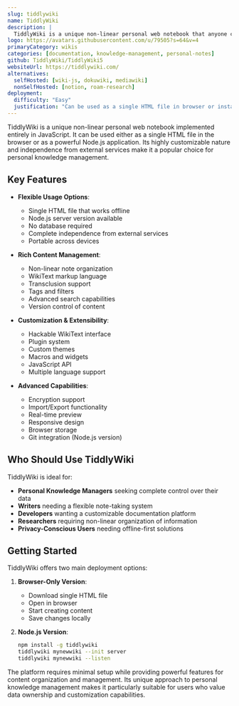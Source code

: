 ```yaml
---
slug: tiddlywiki
name: TiddlyWiki
description: |
  TiddlyWiki is a unique non-linear personal web notebook that anyone can use and keep forever, independently of any corporation. It's a complete interactive wiki in JavaScript that can be used as a single HTML file in the browser or as a Node.js application.
logo: https://avatars.githubusercontent.com/u/79505?s=64&v=4
primaryCategory: wikis
categories: [documentation, knowledge-management, personal-notes]
github: TiddlyWiki/TiddlyWiki5
websiteUrl: https://tiddlywiki.com/
alternatives:
  selfHosted: [wiki-js, dokuwiki, mediawiki]
  nonSelfHosted: [notion, roam-research]
deployment:
  difficulty: "Easy"
  justification: "Can be used as a single HTML file in browser or installed via npm for Node.js version. Multiple deployment options available."
---
```


TiddlyWiki is a unique non-linear personal web notebook implemented entirely in JavaScript. It can be used either as a single HTML file in the browser or as a powerful Node.js application. Its highly customizable nature and independence from external services make it a popular choice for personal knowledge management.

## Key Features

- **Flexible Usage Options**:

  - Single HTML file that works offline
  - Node.js server version available
  - No database required
  - Complete independence from external services
  - Portable across devices

- **Rich Content Management**:

  - Non-linear note organization
  - WikiText markup language
  - Transclusion support
  - Tags and filters
  - Advanced search capabilities
  - Version control of content

- **Customization & Extensibility**:

  - Hackable WikiText interface
  - Plugin system
  - Custom themes
  - Macros and widgets
  - JavaScript API
  - Multiple language support

- **Advanced Capabilities**:
  - Encryption support
  - Import/Export functionality
  - Real-time preview
  - Responsive design
  - Browser storage
  - Git integration (Node.js version)

## Who Should Use TiddlyWiki

TiddlyWiki is ideal for:

- **Personal Knowledge Managers** seeking complete control over their data
- **Writers** needing a flexible note-taking system
- **Developers** wanting a customizable documentation platform
- **Researchers** requiring non-linear organization of information
- **Privacy-Conscious Users** needing offline-first solutions

## Getting Started

TiddlyWiki offers two main deployment options:

1. **Browser-Only Version**:

   - Download single HTML file
   - Open in browser
   - Start creating content
   - Save changes locally

2. **Node.js Version**:
   ```bash
   npm install -g tiddlywiki
   tiddlywiki mynewwiki --init server
   tiddlywiki mynewwiki --listen
   ```

The platform requires minimal setup while providing powerful features for
content organization and management. Its unique approach to personal knowledge
management makes it particularly suitable for users who value data ownership
and customization capabilities.
